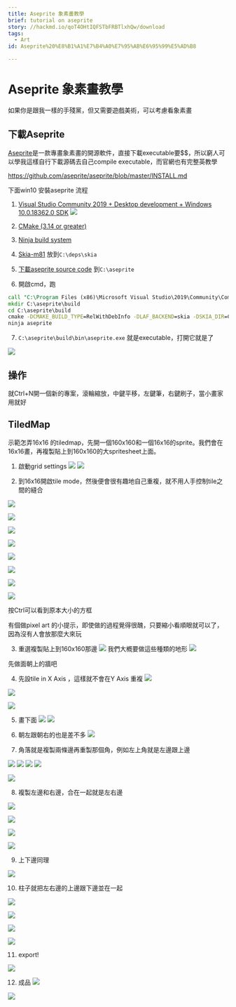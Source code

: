 ```yaml
---
title: Aseprite 象素畫教學
brief: tutorial on aseprite
story: //hackmd.io/qoT4OHtIQFSTbFRBTlxhQw/download
tags:
  - Art
id: Aseprite%20%E8%B1%A1%E7%B4%A0%E7%95%AB%E6%95%99%E5%AD%B8

---
```



# Aseprite 象素畫教學

如果你是跟我一樣的手殘黨，但又需要遊戲美術，可以考慮看象素畫

## 下載Aseprite

[Aseprite](https://www.aseprite.org/)是一款專畫象素畫的開源軟件，直接下載executable要$$，所以窮人可以學我這樣自行下載源碼去自己compile executable，而官網也有完整英教學

https://github.com/aseprite/aseprite/blob/master/INSTALL.md

下面win10 安裝aseprite 流程

1. [Visual Studio Community 2019 + Desktop development + Windows 10.0.18362.0 SDK](https://visualstudio.microsoft.com/downloads/) ![](https://i.imgur.com/lnW0x5L.png)

2. [CMake (3.14 or greater)](https://cmake.org/)

3. [Ninja build system](https://ninja-build.org/)

4. [Skia-m81](https://github.com/aseprite/skia/releases) 放到`C:\deps\skia`

5. [下載aseprite source code](https://github.com/aseprite/aseprite/releases) 到`C:\aseprite`

6. 開啟cmd，跑

```bat showLineNumbers
call "C:\Program Files (x86)\Microsoft Visual Studio\2019\Community\Common7\Tools\VsDevCmd.bat" -arch=x64
mkdir C:\aseprite\build
cd C:\aseprite\build
cmake -DCMAKE_BUILD_TYPE=RelWithDebInfo -DLAF_BACKEND=skia -DSKIA_DIR=C:\deps\skia -DSKIA_LIBRARY_DIR=C:\deps\skia\out\Release-x64 -DSKIA_LIBRARY=C:\deps\skia\out\Release-x64\skia.lib -G Ninja ..
ninja aseprite
```

7. `C:\aseprite\build\bin\aseprite.exe` 就是executable，打開它就是了

![](https://i.imgur.com/oKwNUHx.png)

## 操作

就Ctrl+N開一個新的專案，滾輪縮放，中鍵平移，左鍵筆，右鍵刷子，當小畫家用就好

## TiledMap

示範怎弄16x16 的tiledmap，先開一個160x160和一個16x16的sprite。我們會在16x16畫，再複製貼上到160x160的大spritesheet上面。

1. 啟動grid settings
![](https://i.imgur.com/YSELN1z.png)
![](https://i.imgur.com/tNDdGju.png)



2. 到16x16開啟tile mode，然後便會很有趣地自己重複，就不用人手控制tile之間的縫合

![](https://i.imgur.com/9DA706X.png)

![](https://i.imgur.com/VTfhEwP.png)

![](https://i.imgur.com/xqMBMBJ.png)

![](https://i.imgur.com/OpvwD0c.png)

![](https://i.imgur.com/K9wWniW.png)

![](https://i.imgur.com/AVRx0jJ.png)

![](https://i.imgur.com/PUP2R3f.png)

![](https://i.imgur.com/0NGKAzK.png)

按Ctrl可以看到原本大小的方框

有個做pixel art 的小提示，即使做的過程覺得很醜，只要縮小看順眼就可以了，因為沒有人會放那麼大來玩

3. 重選複製貼上到160x160那邊
![](https://i.imgur.com/cEkxfHm.png)
我們大槪要做這些種類的地形
![](https://i.imgur.com/SurlSDx.png)

先做面朝上的牆吧

4. 先設tile in X Axis ，這樣就不會在Y Axis 重複
![](https://i.imgur.com/rADjJAl.png)

![](https://i.imgur.com/lkDdPhx.png)

![](https://i.imgur.com/1KFuYoD.png)


5. 畫下面
![](https://i.imgur.com/OR8Pc44.png)
![](https://i.imgur.com/LMMtxEH.png)

6. 朝左跟朝右的也是差不多
![](https://i.imgur.com/UYin73u.png)

7. 角落就是複製兩條邊再重製那個角，例如左上角就是左邊跟上邊

![](https://i.imgur.com/s78W91q.png)
![](https://i.imgur.com/6grXVcV.png)
![](https://i.imgur.com/Sl1g3WD.png)
![](https://i.imgur.com/uua8TBE.png)


![](https://i.imgur.com/KN9zxjY.png)

8. 複製左邊和右邊，合在一起就是左右邊

![](https://i.imgur.com/ha0G75E.png)

![](https://i.imgur.com/TF4xNRM.png)

![](https://i.imgur.com/Di01KIT.png)

![](https://i.imgur.com/5FGsEmP.png)

9. 上下邊同理

![](https://i.imgur.com/Auj1kIB.png)

10. 柱子就把左右邊的上邊跟下邊並在一起

![](https://i.imgur.com/a2tErZ9.png)

![](https://i.imgur.com/owPsOhF.png)

![](https://i.imgur.com/dhekgZ5.png)

![](https://i.imgur.com/4yMoh8o.png)

11. export!

![](https://i.imgur.com/jGh0Kep.png)


12. 成品
![](https://i.imgur.com/wPNxAan.png)

![](https://i.imgur.com/K7PmpNi.png)

    
